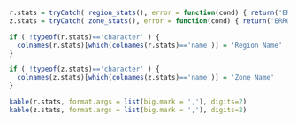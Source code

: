 
```r

r.stats = tryCatch( region_stats(), error = function(cond) { return('ERROR: region_stats function not returning correct results.') })
z.stats = tryCatch( zone_stats(), error = function(cond) { return('ERROR: zone_stats function not returning correct results.') })

if ( !typeof(r.stats)=='character' ) { 
  colnames(r.stats)[which(colnames(r.stats)=='name')] = 'Region Name'
}

if ( !typeof(z.stats)=='character' ) { 
  colnames(z.stats)[which(colnames(z.stats)=='name')] = 'Zone Name'
}

kable(r.stats, format.args = list(big.mark = ','), digits=2)
kable(z.stats, format.args = list(big.mark = ','), digits=2)

```
